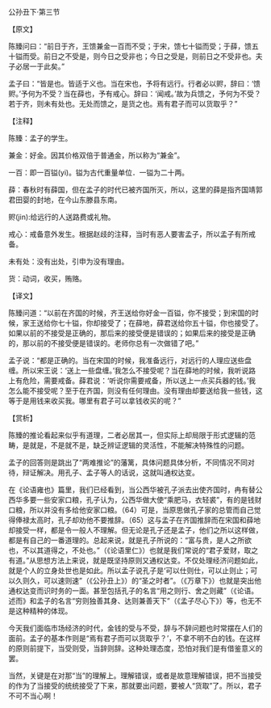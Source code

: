 

公孙丑下·第三节

【原文】

陈臻问曰：“前日于齐，王馈兼金一百而不受；于宋，馈七十镒而受；于薛，馈五十镒而受。前日之不受是，则今日之受非也；今日之受是，则前日之不受非也。夫子必居一于此矣。”

孟子曰：“皆是也。皆适于义也。当在宋也，予将有远行。行者必以赆，辞曰：‘馈赆。’予何为不受？当在薛也，予有戒心。辞曰：‘闻戒。’故为兵馈之，予何为不受？若于齐，则未有处也。无处而馈之，是货之也。焉有君子而可以货取乎？”

【注释】

陈臻：孟子的学生。

兼金：好金。因其价格双倍于普通金，所以称为“兼金”。

一百：即一百镒(yi)。镒为古代重量单位．一镒为二十两。

薛：春秋时有薛国，但在孟子的时代已被齐国所灭，所以，这里的薛是指齐国靖郭君田婴的封地，在今山东滕县东南。

赆(jin):给远行的人送路费或礼物。

戒心：戒备意外发生。根据赵歧的注释，当时有恶人要害孟子，所以孟子有所戒备。

未有处：没有出处，引申为没有理由。

货：动词，收买，贿赂。

【译文】

陈臻问道：“以前在齐国的时候，齐王送给你好金一百镒，你不接受；到宋国的时候，家王送给你七十镒，你却接受了；在薛地，薛君送给你五十镒，你也接受了。如果以前的不接受是正确的，那后来的接受便是错误的；如果后来的接受是正确的，那以前的不接受便是错误的。老师你总有一次做错了吧。”

孟子说：“都是正确的。当在宋国的时候，我准备远行，对远行的人理应送些盘缠。所以宋王说：‘送上一些盘缠。’我怎么不接受呢？当在薛地的时候，我听说路上有危险，需要戒备。薛君说：‘听说你需要戒备，所以送上一点买兵器的钱。’我怎么能不接受呢？至于在齐国，则没有任何理由。没有理由却要送给我一些钱，这等于是用钱来收买我。哪里有君子可以拿钱收买的呢？”

【赏析】

陈臻的推论看起来似乎有道理，二者必居其一，但实际上却局限于形式逻辑的范畴，是就是，不是就不是，缺乏辨证逻辑的灵活性，不能解决特殊性的问题。

孟子的回答则是跳出了“两难推论”的藩篱，具体问题具体分析，不同情况不同对待，辩证解决。用孔子、孟子等人的话说，这就叫通权达变。

在《论语雍也》篇里，我们已经看到，当公西华被孔子派去出使齐国时，冉有替公西华多要一些安家口粮，孔子认为，公西华做大使“乘肥马，衣轻裘”，有的是钱财口粮，所以并没有多给他安家口粮。（64）可是，当原思做孔子家的总管而自己觉得俸禄太高时，孔子却劝他不要推辞。（65）这与孟子在齐国推辞而在宋国和薛地却接受一样，都是令一般人不理解。但无论是孔子还是孟子，他们之所以这样做，都是有自己的一番道理的。总起来说，就是孔子所说的：“富与贵，是人之所欲也，不以其道得之，不处也。”（《论语里仁》）也就是我们常说的“君子爱财，取之有道。”从思想方法上来说，就是既坚持原则又通权达变。不仅处理经济问题如此，就是个人的立身处世也是如此。所以孟子说孔子是‘可以仕则仕，可以止则止；可以久则久，可以速则速”（《公孙丑上》）的“圣之时者”。（《万章下》）也就是突出他通权达变而识时务的一面。甚至包括孔子的名言“用之则行、舍之则藏”（《论语。述而》和孟子的名言“穷则独善其身、达则兼善天下”（《孟子尽心下》）等，也无不是这种精种的体现。

今天我们面临市场经济的时代，金钱的受与不受，辞与不辞问题也时常摆在人们的面前。孟子的基本作则是“焉有君子而可以货取乎？’，不拿不明不白的钱。在这样的原则前提下，当受则受，当辞则辞。这种处理态度，恐怕对我们是有借鉴意义的罢。

当然，关键是在对那“当”的理解上。理解错误，或者是故意理解错误，把不当接受的作为了当接受的统统接受了下来，那就要出问题，要被人“货取”了。所以，君子不可不当心啊！

